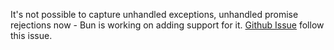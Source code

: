 <Alert level="warning" title="Note">

It's not possible to capture unhandled exceptions, unhandled promise rejections now - Bun is working on adding support for it.
[Github Issue](https://github.com/oven-sh/bun/issues/5091) follow this issue.

</Alert>
